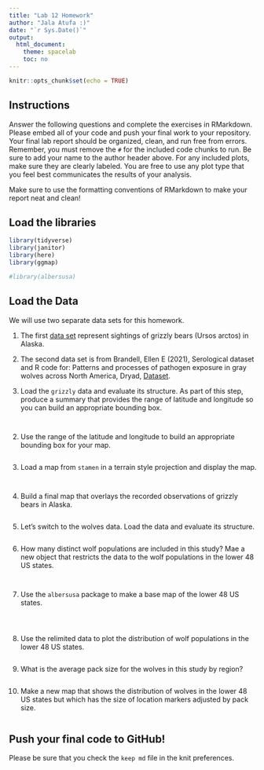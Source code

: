 ```yaml
---
title: "Lab 12 Homework"
author: "Jala Atufa :)"
date: "`r Sys.Date()`"
output:
  html_document:
    theme: spacelab
    toc: no
---
```


```r
knitr::opts_chunk$set(echo = TRUE)
```

## Instructions
Answer the following questions and complete the exercises in RMarkdown. Please embed all of your code and push your final work to your repository. Your final lab report should be organized, clean, and run free from errors. Remember, you must remove the `#` for the included code chunks to run. Be sure to add your name to the author header above. For any included plots, make sure they are clearly labeled. You are free to use any plot type that you feel best communicates the results of your analysis.  

Make sure to use the formatting conventions of RMarkdown to make your report neat and clean!  

## Load the libraries
```r
library(tidyverse)
library(janitor)
library(here)
library(ggmap)

``` 
```r
#library(albersusa)
```


## Load the Data
We will use two separate data sets for this homework.  

1. The first [data set](https://rcweb.dartmouth.edu/~f002d69/workshops/index_rspatial.html) represent sightings of grizzly bears (Ursos arctos) in Alaska.  
2. The second data set is from Brandell, Ellen E (2021), Serological dataset and R code for: Patterns and processes of pathogen exposure in gray wolves across North America, Dryad, [Dataset](https://doi.org/10.5061/dryad.5hqbzkh51).  

1. Load the `grizzly` data and evaluate its structure. As part of this step, produce a summary that provides the range of latitude and longitude so you can build an appropriate bounding box.
```r

```

```r

```

2. Use the range of the latitude and longitude to build an appropriate bounding box for your map.
```r

```

3. Load a map from `stamen` in a terrain style projection and display the map.
```r

```

```r

```

4. Build a final map that overlays the recorded observations of grizzly bears in Alaska.
```r

```

5. Let's switch to the wolves data. Load the data and evaluate its structure.
```r

```

6. How many distinct wolf populations are included in this study? Mae a new object that restricts the data to the wolf populations in the lower 48 US states.
```r

```

```r

```

7. Use the `albersusa` package to make a base map of the lower 48 US states.
```r

```

```r

```

```r

```

8. Use the relimited data to plot the distribution of wolf populations in the lower 48 US states.
```r

```

9. What is the average pack size for the wolves in this study by region?
```r

```

10. Make a new map that shows the distribution of wolves in the lower 48 US states but which has the size of location markers adjusted by pack size.
```r

```

## Push your final code to GitHub!
Please be sure that you check the `keep md` file in the knit preferences. 
